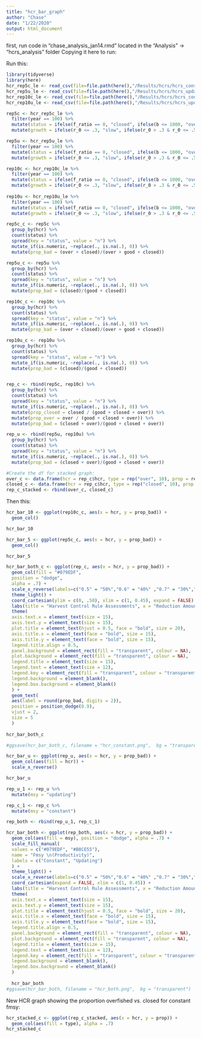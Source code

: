 ```yaml
---
title: "hcr_bar_graph"
author: "Chase"
date: "1/22/2020"
output: html_document
---
```


first, run code in "chase_analysis_jan14.rmd" located in the "Analysis" -> "hcrs_analysis" folder
Copying it here to run:

Run this:
```r
library(tidyverse)
library(here)
hcr_rep5c_le <- read_csv(file=file.path(here(),"/Results/hcrs/hcrs_constantfmsy_5rep_lowerror.csv"))
hcr_rep5u_le <- read_csv(file=file.path(here(),"/Results/hcrs/hcrs_updatingfmsy_5rep_lowerror.csv"))
hcr_rep10c_le <- read_csv(file=file.path(here(),"/Results/hcrs/hcrs_constantfmsy_10rep_lowerror.csv"))
hcr_rep10u_le <- read_csv(file=file.path(here(),"/Results/hcrs/hcrs_updatingfmsy_10rep_lowerror.csv"))

rep5c <- hcr_rep5c_le %>% 
  filter(year == 100) %>% 
  mutate(status = ifelse(f_ratio == 0, "closed", ifelse(b <= 1000, "over", "good"))) %>% 
  mutate(growth = ifelse(r_0 <= .3, "slow", ifelse(r_0 > .3 & r_0 <= .5, "medium", "fast")))

rep5u <- hcr_rep5u_le %>% 
  filter(year == 100) %>% 
  mutate(status = ifelse(f_ratio == 0, "closed", ifelse(b <= 1000, "over", "good"))) %>% 
  mutate(growth = ifelse(r_0 <= .3, "slow", ifelse(r_0 > .3 & r_0 <= .5, "medium", "fast")))

rep10c <- hcr_rep10c_le %>% 
  filter(year == 100) %>% 
  mutate(status = ifelse(f_ratio == 0, "closed", ifelse(b <= 1000, "over", "good"))) %>% 
  mutate(growth = ifelse(r_0 <= .3, "slow", ifelse(r_0 > .3 & r_0 <= .5, "medium", "fast")))
  
rep10u <- hcr_rep10u_le %>% 
  filter(year == 100) %>% 
  mutate(status = ifelse(f_ratio == 0, "closed", ifelse(b <= 1000, "over", "good"))) %>% 
  mutate(growth = ifelse(r_0 <= .3, "slow", ifelse(r_0 > .3 & r_0 <= .5, "medium", "fast")))

rep5c_c <- rep5c %>%
  group_by(hcr) %>% 
  count(status) %>% 
  spread(key = "status", value = "n") %>%
  mutate_if(is.numeric, ~replace(., is.na(.), 0)) %>% 
  mutate(prop_bad = (over + closed)/(over + good + closed))

rep5u_c <- rep5u %>%
  group_by(hcr) %>% 
  count(status) %>% 
  spread(key = "status", value = "n") %>%
  mutate_if(is.numeric, ~replace(., is.na(.), 0)) %>% 
  mutate(prop_bad = (closed)/(good + closed))

rep10c_c <- rep10c %>%
  group_by(hcr) %>% 
  count(status) %>% 
  spread(key = "status", value = "n") %>%
  mutate_if(is.numeric, ~replace(., is.na(.), 0)) %>% 
  mutate(prop_bad = (over + closed)/(over + good + closed))

rep10u_c <- rep10u %>%
  group_by(hcr) %>% 
  count(status) %>% 
  spread(key = "status", value = "n") %>%
  mutate_if(is.numeric, ~replace(., is.na(.), 0)) %>% 
  mutate(prop_bad = (closed)/(good + closed))


rep_c <- rbind(rep5c, rep10c) %>% 
  group_by(hcr) %>% 
  count(status) %>% 
  spread(key = "status", value = "n") %>% 
  mutate_if(is.numeric, ~replace(., is.na(.), 0)) %>% 
  mutate(prop_closed = closed / (good + closed + over)) %>% 
  mutate(prop_over = over / (good + closed + over)) %>% 
  mutate(prop_bad = (closed + over)/(good + closed + over))

rep_u <- rbind(rep5u, rep10u) %>% 
  group_by(hcr) %>% 
  count(status) %>% 
  spread(key = "status", value = "n") %>% 
  mutate_if(is.numeric, ~replace(., is.na(.), 0)) %>% 
  mutate(prop_bad = (closed + over)/(good + closed + over))

#Create the df for stacked graph:
over_c <- data.frame(hcr = rep_c$hcr, type = rep("over", 10), prop = rep_c$prop_over)
closed_c <- data.frame(hcr = rep_c$hcr, type = rep("closed", 10), prop = rep_c$prop_closed)
rep_c_stacked <- rbind(over_c, closed_c)

```

Then this:
```r

hcr_bar_10 <- ggplot(rep10c_c, aes(x = hcr, y = prop_bad)) +
  geom_col()

hcr_bar_10

hcr_bar_5 <- ggplot(rep5c_c, aes(x = hcr, y = prop_bad)) +
  geom_col()

hcr_bar_5

hcr_bar_both_c <- ggplot(rep_c, aes(x = hcr, y = prop_bad)) +
  geom_col(fill = "#079EDF",
  position = "dodge",
  alpha = .7) +
  scale_x_reverse(labels=c("0.5" = "50%","0.6" = "40%" ,"0.7" = "30%","0.8" = "20%","0.9" = "10%","1.0" = "0%")) +
  theme_light() +
  coord_cartesian(ylim = c(0, .50), xlim = c(1, 0.45), expand = FALSE) +
  labs(title = "Harvest Control Rule Assessments", x = "Reduction Amount", y = "Proportion Closed/Overfished") +
  theme(
  axis.text.x = element_text(size = 15),
  axis.text.y = element_text(size = 15),
  plot.title = element_text(hjust = 0.5, face = "bold", size = 20),
  axis.title.x = element_text(face = "bold", size = 15),
  axis.title.y = element_text(face = "bold", size = 15),
  legend.title.align = 0.5,
  panel.background = element_rect(fill = "transparent", colour = NA),
  plot.background = element_rect(fill = "transparent", colour = NA),
  legend.title = element_text(size = 15),
  legend.text = element_text(size = 12),
  legend.key = element_rect(fill = "transparent", colour = "transparent"),
  legend.background = element_blank(),
  legend.box.background = element_blank()
  ) +
  geom_text(
  aes(label = round(prop_bad, digits = 2)),
  position = position_dodge(0.9),
  vjust = 2,
  size = 5
  )
  
hcr_bar_both_c

#ggsave(hcr_bar_both_c, filename = "hcr_constant.png",  bg = "transparent")

hcr_bar_u <- ggplot(rep_u, aes(x = hcr, y = prop_bad)) +
  geom_col(aes(fill = hcr)) +
  scale_x_reverse()

hcr_bar_u

rep_u_1 <- rep_u %>% 
  mutate(msy = "updating")

rep_c_1 <- rep_c %>% 
  mutate(msy = "constant")

rep_both <- rbind(rep_u_1, rep_c_1)

hcr_bar_both <- ggplot(rep_both, aes(x = hcr, y = prop_bad)) +
  geom_col(aes(fill = msy), position = "dodge", alpha = .7) +
  scale_fill_manual(
  values = c("#079EDF", "#B8CE55"),
  name = "Fmsy \n(Productivity)",
  labels = c("Constant", "Updating")
  ) +
  theme_light() +
  scale_x_reverse(labels=c("0.5" = "50%","0.6" = "40%" ,"0.7" = "30%","0.8" = "20%","0.9" = "10%","1.0" = "0%")) +
  coord_cartesian(expand = FALSE, xlim = c(1, 0.45)) +
  labs(title = "Harvest Control Rule Assessments", x = "Reduction Amount", y = "Proportion Closed/Overfished") +
  theme(
  axis.text.x = element_text(size = 15),
  axis.text.y = element_text(size = 15),
  plot.title = element_text(hjust = 0.5, face = "bold", size = 20),
  axis.title.x = element_text(face = "bold", size = 15),
  axis.title.y = element_text(face = "bold", size = 15),
  legend.title.align = 0.5,
  panel.background = element_rect(fill = "transparent", colour = NA),
  plot.background = element_rect(fill = "transparent", colour = NA),
  legend.title = element_text(size = 15),
  legend.text = element_text(size = 12),
  legend.key = element_rect(fill = "transparent", colour = "transparent"),
  legend.background = element_blank(),
  legend.box.background = element_blank()
  ) 
  
  hcr_bar_both
#ggsave(hcr_bar_both, filename = "hcr_both.png",  bg = "transparent")
```

New HCR graph showing the proportion overfished vs. closed for constant fmsy:  
```r
hcr_stacked_c <- ggplot(rep_c_stacked, aes(x = hcr, y = prop)) +
  geom_col(aes(fill = type), alpha = .7)
hcr_stacked_c
```

